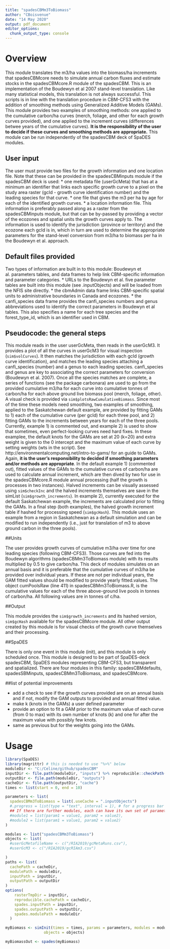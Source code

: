 ---
title: "spadesCBMm3ToBiomass"
author: "CBoisvenue"
date: "14 May 2020"
output: pdf_document
editor_options: 
  chunk_output_type: console
---

# Overview

This module translates the m3/ha values into the biomass/ha increments that spadesCBMcore needs to simulate annual carbon fluxes and estimate stocks in the spadesCBMcore.R module of the spadesCBM. This is an implementation of the Boudewyn et al 2007 stand-level translation. Like many statistical models, this translation is not always successful. This scripts is in line with the translation procedure in CBM-CFS3 with the addition of smoothing methods using Generalized Additive Models (GAMs). This module provides two examples of smoothing methods: one applied to the cumulative carbon/ha curves (merch, foliage, and other for each growth curves provided), and one applied to the increment curves (differences betwee years of the cumulative curves). **It is the responsibility of the user to decide if these curves and smoothing methods are appropriate.** This module can be run independently of the spadesCBM deck of SpaDES modules.

## User input

The user must provide two files for the growth information and one location file. Note that these can be provided in the spadesCBMinputs module if the spadesCBM deck is used: 
* one metadata file (userGcMeta) that has at a minimum an identifier that links each specific growth curve to a pixel on the study area raster (gcId - growth curve identification number) and the leading species for that curve.
* one file that gives the m3 per ha by age for each of the identified growth curves. 
* a location information file. This information is preferably passed along as a raster from the spadesCBMinputs module, but that can be by-passed by providing a vector of the ecozones and spatial units the growth curves apply to. The information is used to identify the jurisdiction (province or territory) and the ecozone each gcId is in, which in turn are used to determine the appropriate parameters for the stand-level conversion from m3/ha to biomass per ha in the Boudewyn et al. approach.

## Default files provided

Two types of information are built in to this module: Boudewyn et al. parameters tables, and data frames to help link CBM-specific information and parameter categories. 
* URLs to the Boudewyn et al. five parameter tables are built into this module (see .inputObjects) and will be loaded from the NFIS site directly.
* the cbmAdmin data frame links CBM-specific spatial units to administrative boundaries in Canada and ecozones.
* the canfi_species data frame provides the canfi_species numbers and genus abbreviations used to identify the correct parameters in Boudewyn et al tables. This also specifies a name for each tree species and the forest_type_id, which is an identifier used in CBM.

## Pseudocode: the general steps

This module reads in the user userGcMeta, then reads in the userGcM3. It provides a plot of all the curves in userGcM3 for visual inspection (`sim$volCurves`). It then matches the jurisdiction with each gcId (growth curve identification), and matches the leading species attaching a canfi_species (number) and a genus to each leading species. canfi_species and genus are key to associating the correct parameters for conversion (Boudewyn et al. 2007). Once all the species matches are complete, a series of functions (see the package carbonara) are used to go from the provided cumulative m3/ha for each curve into cumulative tonnes of carbon/ha for each above ground live biomass pool (merch, foliage, other). A visual check is provided via `sim$plotsRawCumulativeBiomass`. Since most of the time these models need smoothing, two examples of smoothing, applied to the Saskatchewan default example, are provided by fitting GAMs to 1) each of the cumulative curve (per gcId) for each three pool, and 2) fitting GAMs to the increments between years for each of the three pools. Currently, example 1) is commented out, and example 2) is used to show that sometimes, even perfect-looking curves need hard fixes. In these examplee, the default knots for the GAMs are set at 20 (k=20) and extra weight is given to the 0 intercept and the maximum value of each curve by setting weights (wts in the script). See http://environmentalcomputing.net/intro-to-gams/ for an guide to GAMs. Again, **it is the user's responsibility to decided if smoothing parameters and/or methods are appropriate**. In the default example 1) (commented out), fitted values of the GAMs to the cumulative curves of carbon/ha  are used to calculate annual increment, which are then dived by two for use in the spadesCBMcore.R module annual processing (half the growth is processes in two instances). Halved increments can be visually assessed using `sim$checkInc` and the halved increments themselves are save in the simList (`sim$growth_increments`). In example 2), currently executed for the default Saskatchewan example, the increments are calculated prior to fitting the GAMs. In a final step (both examples), the halved growth increment table if hashed for processing speed (`sim$gcHash`). This module uses an example from a region in Saskatchewan as a default simulation and can be modified to run independently (i.e., just for translation of m3 to above ground carbon in the three pools).

##Units

The user provides growth curves of cumulative m3/ha over time for one leading species (following CBM-CFS3). Those curves are fed into the Boudewyn algorithms (spadesCBMm3ToBiomass module) with its results multiplied by 0.5 to give carbon/ha. This deck of modules simulates on an annual basis and it is preferable that the cumulative curves of m3/ha be provided over individual years. If these are not per individual years, the GAM fitted values should be modified to provide yearly fitted.values. The object cumPoolsRaw (line 411) in spadesCBMm3ToBiomass.R, is the cumulative values for each of the three above-ground live pools in tonnes of carbon/ha. All following values are in tonnes of c/ha.


##Output

This module provides the `sim$growth_increments` and its hashed version, ` sim$gcHash` available for the spadesCBMcore module. All other output created by this module is for visual checks of the growth curve themselves and their processing.

##SpaDES

There is only one event in this module (init), and this module is only scheduled once. This module is designed to be part of SpaDES-deck spadesCBM, SpaDES modules representing CBM-CFS3, but transparent and spatialized. There are four modules in this family: spadesCBMdefaults, spadesSBMinputs, spadesCBMm3ToBiomass, and spadesCBMcore.

##list of potential improvements

* add a check to see if the growth curves provided are on an annual basis and if not, modify the GAM outputs to provided and annual fitted value.
* make k (knots in the GAMs) a user defined parameter
* provide an option to fit a GAM prior to the maximum value of each curve (from 0 to max) with its own number of knots (k) and one for after the maximum value with possibly few knots.
* same as previous but for the weights going into the GAMs.


# Usage

```{r module_usage}
library(SpaDES)
library(magrittr) # this is needed to use "%>%" below
moduleDir <- "C:/Celine/github/spadesCBM"
inputDir <- file.path(moduleDir, "inputs") %>% reproducible::checkPath(create = TRUE)
outputDir <- file.path(moduleDir, "outputs")
cacheDir <- file.path(outputDir, "cache")
times <- list(start = 0, end = 10)

parameters <- list(
  spadesCBMm3ToBiomass = list(.useCache = ".inputObjects")
  #.progress = list(type = "text", interval = 1), # for a progress bar
  ## If there are further modules, each can have its own set of parameters:
  #module1 = list(param1 = value1, param2 = value2),
  #module2 = list(param1 = value1, param2 = value2)
)

modules <- list("spadesCBMm3ToBiomass")
objects <- list(
  #userGcMetafileName <- c("/RIA2019/gcMetaRuns.csv"),
  #userGcM3 <- c("/RIA2019/gcRIAm3.csv")

)
paths <- list(
  cachePath = cacheDir,
  modulePath = moduleDir,
  inputPath = inputDir,
  outputPath = outputDir
)
options(
    rasterTmpDir = inputDir,
    reproducible.cachePath = cacheDir,
    spades.inputPath = inputDir,
    spades.outputPath = outputDir,
    spades.modulePath = moduleDir
  )

myBiomass <- simInit(times = times, params = parameters, modules = modules,
                 objects = objects)

myBiomassOut <- spades(myBiomass)
```


